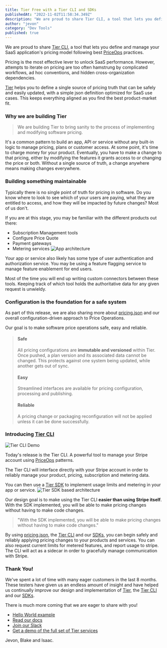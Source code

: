 ```yaml
---
title: Tier Free with a Tier CLI and SDKs
publishedAt: "2022-11-02T11:58:34.349Z"
description: "We are proud to share Tier CLI, a tool that lets you define and manage your SaaS application's pricing model following best PriceOps practices. "
author: "jevon"
category: "Dev Tools"
published: true
---
```


We are proud to share [Tier CLI](https://github.com/tierrun/tier/), a tool that lets you define and manage your SaaS application's pricing model following best [PriceOps](https://priceops.org) practices.

Pricing is the most effective lever to unlock SaaS performance. However, attempts to iterate on pricing are too often hamstrung by complicated workflows, ad hoc conventions, and hidden cross-organization dependencies.

[Tier](https://www.tier.run) helps you to define a single source of pricing truth that can be safely and easily updated, with a simple json definition optimized for SaaS use cases. This keeps everything aligned as you find the best product-market fit.

### Why we are building Tier

> We are building Tier to bring sanity to the process of implementing and modifying software pricing.

It's a common pattern to build an app, API or service without any built-in logic to manage pricing, plans or customer access. At some point, it's time to charge money for your product. Eventually, you have to make a change to that pricing, either by modifying the features it grants access to or changing the price or both. Without a single source of truth, a change anywhere means making changes everywhere.

### Building something maintainable

Typically there is no single point of truth for pricing in software. Do you know where to look to see which of your users are paying, what they are entitled to access, and how they will be impacted by future changes? Most of us don't.

If you are at this stage, you may be familiar with the different products out there:

- Subscription Management tools
- Configure Price Quote
- Payment gateways
- Metering services
  ![App architecture](../images/blog/tier-free-with-a-tier-cli-and-sdks/app-architecture.png)

Your app or service also likely has some type of user authentication and authorization service. You may be using a feature flagging service to manage feature enablement for end users.

Most of the time you will end up writing custom connectors between these tools. Keeping track of which tool holds the authoritative data for any given request is unwieldy.

### Configuration is the foundation for a safe system

As part of this release, we are also sharing more about [pricing.json](/docs/pricing.json) and our overall configuration-driven approach to Price Operations.

Our goal is to make software price operations safe, easy and reliable.

> #### Safe
>
> All pricing configurations are **immutable and versioned** within Tier. Once pushed, a plan version and its associated data cannot be changed. This protects against one system being updated, while another gets out of sync.
>
> #### Easy
>
> Streamlined interfaces are available for pricing configuration, processing and publishing.
>
> #### Reliable
>
> A pricing change or packaging reconfiguration will not be applied unless it can be done successfully.

### Introducing [Tier CLI](https://github.com/tierrun/tier)

![Tier CLI Demo](../images/blog/tier-free-with-a-tier-cli-and-sdks/tier-cli-demo.gif)

Today's release is the Tier CLI. A powerful tool to manage your Stripe account using [PriceOps](https://www.priceops.org) patterns.

The Tier CLI will interface directly with your Stripe account in order to reliably manage your product, pricing, subscription and metering data.

You can then use a [Tier SDK](/docs/sdk) to implement usage limits and metering in your app or service.
![Tier SDK based architecture](../images/blog/tier-free-with-a-tier-cli-and-sdks/tier-sdk-based-architecture.png)

Our design goal is to make using the Tier CLI **easier than using Stripe itself**. With the SDK implemented, you will be able to make pricing changes without having to make code changes.

> "With the SDK implemented, you will be able to make pricing changes without having to make code changes."

By using [pricing.json](docs/pricing.json), the [Tier CLI](/docs/cli) and our [SDKs](/docs/sdk), you can begin safely and reliably applying pricing changes to your products and services. You can also request current limits for metered features, and report usage to stripe. The CLI will act as a sidecar in order to gracefully manage communication with Stripe.

### Thank You!

We've spent a lot of time with many eager customers in the last 8 months. These testers have given us an endless amount of insight and have helped us continually improve our design and implementation of [Tier](https://www.tier.run), the [Tier CLI](https://github.com/tierrun/tier) and our [SDKs](/docs/sdk).

There is much more coming that we are eager to share with you!

- [Hello World example](/blog/tier-hello-world-demo)
- [Read our docs](/docs)
- [Join our Slack](/join-slack)
- [Get a demo of the full set of Tier services](https://cal.com/tier/tier-demo)

Jevon, Blake and Isaac.
